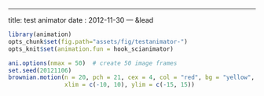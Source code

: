 ---
title: test animator
date : 2012-11-30
--- &lead
  

```r
library(animation)
opts_chunk$set(fig.path="assets/fig/testanimator-")
opts_knit$set(animation.fun = hook_scianimator)
```

```r
ani.options(nmax = 50)  # create 50 image frames
set.seed(20121106)
brownian.motion(n = 20, pch = 21, cex = 4, col = "red", bg = "yellow",
                xlim = c(-10, 10), ylim = c(-15, 15))
```

